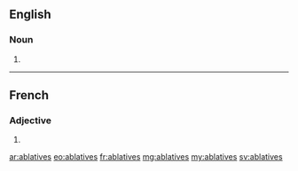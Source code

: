 ==English==

===Noun===
{{head|en|plural}}

# {{plural of|ablative|lang=en}}

----

==French==

===Adjective===
{{fr-adj-form}} {{g|f-p}}

# {{feminine plural of|ablatif|lang=fr}}

[[ar:ablatives]]
[[eo:ablatives]]
[[fr:ablatives]]
[[mg:ablatives]]
[[my:ablatives]]
[[sv:ablatives]]